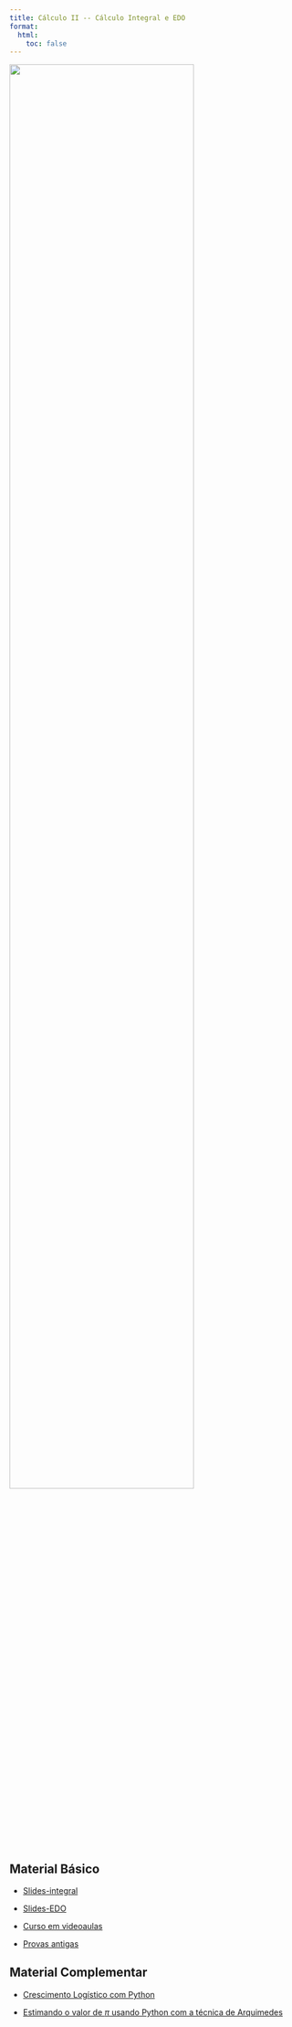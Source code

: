```yaml
---
title: Cálculo II -- Cálculo Integral e EDO
format:
  html:
    toc: false
---
```



![](capa.png){fig-align="center" width=80%}


::: {layout-ncol=2}

## Material Básico


- [Slides-integral](https://reginaldodr.github.io/calculo2/integral-resumido/integral.pdf)

- [Slides-EDO](https://reginaldodr.github.io/calculo2/edo-2024/edo.pdf)

- [Curso em videoaulas](https://youtube.com/playlist?list=PLMbyf27J7J7iKWn_2dpxRE1SMeosAZTEY)

- [Provas antigas](provas/)



## Material Complementar

- [Crescimento Logístico com Python](../posts/crescimento-logistico.qmd)

- [Estimando o valor de $\pi$ usando Python com a técnica de Arquimedes](area-circulo.pdf)
:::





